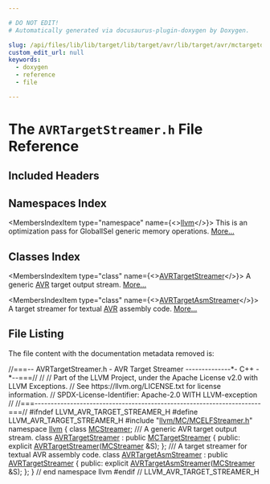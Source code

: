 ```yaml
---

# DO NOT EDIT!
# Automatically generated via docusaurus-plugin-doxygen by Doxygen.

slug: /api/files/lib/lib/target/lib/target/avr/lib/target/avr/mctargetdesc/avrtargetstreamer-h
custom_edit_url: null
keywords:
  - doxygen
  - reference
  - file

---
```





# The `AVRTargetStreamer.h` File Reference

<DoxygenPage pluginConfig={pluginConfig}>



## Included Headers

<IncludesList>
<IncludesListItem
  filePath="llvm/MC/MCELFStreamer.h"
  permalink="/docs/api/files/include/include/llvm/include/llvm/mc/mcelfstreamer-h"
  isLocal="true" />
</IncludesList>

## Namespaces Index

<MembersIndex>

<MembersIndexItem
  type="namespace"
  name={<><a href="/docs/api/namespaces/llvm">llvm</a></>}>
This is an optimization pass for GlobalISel generic memory operations. <a href="/docs/api/namespaces/llvm/#details">More...</a>
</MembersIndexItem>

</MembersIndex>

## Classes Index

<MembersIndex>

<MembersIndexItem
  type="class"
  name={<><a href="/docs/api/classes/llvm/avrtargetstreamer">AVRTargetStreamer</a></>}>
A generic <a href="/docs/api/namespaces/llvm/avr">AVR</a> target output stream. <a href="/docs/api/classes/llvm/avrtargetstreamer/#details">More...</a>
</MembersIndexItem>

<MembersIndexItem
  type="class"
  name={<><a href="/docs/api/classes/llvm/avrtargetasmstreamer">AVRTargetAsmStreamer</a></>}>
A target streamer for textual <a href="/docs/api/namespaces/llvm/avr">AVR</a> assembly code. <a href="/docs/api/classes/llvm/avrtargetasmstreamer/#details">More...</a>
</MembersIndexItem>

</MembersIndex>


## File Listing

The file content with the documentation metadata removed is:

<ProgramListing>

<Link id="l00001" /><CodeLine lineNumber="1"><span class="doxyHighlightComment">//===-- AVRTargetStreamer.h - AVR Target Streamer --------------&#42;- C++ -&#42;--===//</span></CodeLine>
<Link id="l00002" /><CodeLine lineNumber="2"><span class="doxyHighlightComment">//</span></CodeLine>
<Link id="l00003" /><CodeLine lineNumber="3"><span class="doxyHighlightComment">// Part of the LLVM Project, under the Apache License v2.0 with LLVM Exceptions.</span></CodeLine>
<Link id="l00004" /><CodeLine lineNumber="4"><span class="doxyHighlightComment">// See https://llvm.org/LICENSE.txt for license information.</span></CodeLine>
<Link id="l00005" /><CodeLine lineNumber="5"><span class="doxyHighlightComment">// SPDX-License-Identifier: Apache-2.0 WITH LLVM-exception</span></CodeLine>
<Link id="l00006" /><CodeLine lineNumber="6"><span class="doxyHighlightComment">//</span></CodeLine>
<Link id="l00007" /><CodeLine lineNumber="7"><span class="doxyHighlightComment">//===----------------------------------------------------------------------===//</span></CodeLine>
<Link id="l00008" /><CodeLine lineNumber="8"></CodeLine>
<Link id="l00009" /><CodeLine lineNumber="9"><span class="doxyHighlightPreprocessor">#ifndef LLVM&#95;AVR&#95;TARGET&#95;STREAMER&#95;H</span></CodeLine>
<Link id="l00010" /><CodeLine lineNumber="10"><span class="doxyHighlightPreprocessor">#define LLVM&#95;AVR&#95;TARGET&#95;STREAMER&#95;H</span></CodeLine>
<Link id="l00011" /><CodeLine lineNumber="11"></CodeLine>
<Link id="l00012" /><CodeLine lineNumber="12"><span class="doxyHighlightPreprocessor">#include &quot;<a href="/docs/api/files/include/include/llvm/include/llvm/mc/mcelfstreamer-h">llvm/MC/MCELFStreamer.h</a>&quot;</span></CodeLine>
<Link id="l00013" /><CodeLine lineNumber="13"></CodeLine>
<Link id="l00014" /><CodeLine lineNumber="14"><span class="doxyHighlightKeyword">namespace </span><span class="doxyHighlight"><a href="/docs/api/namespaces/llvm">llvm</a> &#123;</span></CodeLine>
<Link id="l00015" /><CodeLine lineNumber="15"><span class="doxyHighlightKeyword">class </span><span class="doxyHighlight"><a href="/docs/api/classes/llvm/mcstreamer">MCStreamer</a>;</span></CodeLine>
<Link id="l00016" /><CodeLine lineNumber="16"></CodeLine>
<Link id="l00017" /><CodeLine lineNumber="17"><span class="doxyHighlightComment">/// A generic AVR target output stream.</span></CodeLine>
<Link id="l00018" /><CodeLine lineNumber="18" lineLink="/docs/api/classes/llvm/avrtargetstreamer"><span class="doxyHighlightKeyword">class </span><span class="doxyHighlight"><a href="/docs/api/classes/llvm/avrtargetstreamer/#aa83f2f0948bfec5d056cc5d60b01f27f">AVRTargetStreamer</a> : </span><span class="doxyHighlightKeyword">public</span><span class="doxyHighlight"> <a href="/docs/api/classes/llvm/mctargetstreamer/#acfff4f9a518231ee043200a694fcbafa">MCTargetStreamer</a> &#123;</span></CodeLine>
<Link id="l00019" /><CodeLine lineNumber="19"><span class="doxyHighlightKeyword">public</span><span class="doxyHighlight">:</span></CodeLine>
<Link id="l00020" /><CodeLine lineNumber="20"><span class="doxyHighlight">  </span><span class="doxyHighlightKeyword">explicit</span><span class="doxyHighlight"> <a href="/docs/api/classes/llvm/avrtargetstreamer/#aa83f2f0948bfec5d056cc5d60b01f27f">AVRTargetStreamer</a>(<a href="/docs/api/classes/llvm/mcstreamer">MCStreamer</a> &amp;S);</span></CodeLine>
<Link id="l00021" /><CodeLine lineNumber="21"><span class="doxyHighlight">&#125;;</span></CodeLine>
<Link id="l00022" /><CodeLine lineNumber="22"></CodeLine>
<Link id="l00023" /><CodeLine lineNumber="23"><span class="doxyHighlightComment">/// A target streamer for textual AVR assembly code.</span></CodeLine>
<Link id="l00024" /><CodeLine lineNumber="24" lineLink="/docs/api/classes/llvm/avrtargetasmstreamer"><span class="doxyHighlightKeyword">class </span><span class="doxyHighlight"><a href="/docs/api/classes/llvm/avrtargetasmstreamer/#a6606d0134aa1adff7fdd5c506f296f7e">AVRTargetAsmStreamer</a> : </span><span class="doxyHighlightKeyword">public</span><span class="doxyHighlight"> <a href="/docs/api/classes/llvm/avrtargetstreamer/#aa83f2f0948bfec5d056cc5d60b01f27f">AVRTargetStreamer</a> &#123;</span></CodeLine>
<Link id="l00025" /><CodeLine lineNumber="25"><span class="doxyHighlightKeyword">public</span><span class="doxyHighlight">:</span></CodeLine>
<Link id="l00026" /><CodeLine lineNumber="26"><span class="doxyHighlight">  </span><span class="doxyHighlightKeyword">explicit</span><span class="doxyHighlight"> <a href="/docs/api/classes/llvm/avrtargetasmstreamer/#a6606d0134aa1adff7fdd5c506f296f7e">AVRTargetAsmStreamer</a>(<a href="/docs/api/classes/llvm/mcstreamer">MCStreamer</a> &amp;S);</span></CodeLine>
<Link id="l00027" /><CodeLine lineNumber="27"><span class="doxyHighlight">&#125;;</span></CodeLine>
<Link id="l00028" /><CodeLine lineNumber="28"></CodeLine>
<Link id="l00029" /><CodeLine lineNumber="29"><span class="doxyHighlight">&#125; </span><span class="doxyHighlightComment">// end namespace llvm</span></CodeLine>
<Link id="l00030" /><CodeLine lineNumber="30"></CodeLine>
<Link id="l00031" /><CodeLine lineNumber="31"><span class="doxyHighlightPreprocessor">#endif </span><span class="doxyHighlightComment">// LLVM&#95;AVR&#95;TARGET&#95;STREAMER&#95;H</span></CodeLine>

</ProgramListing>


</DoxygenPage>
